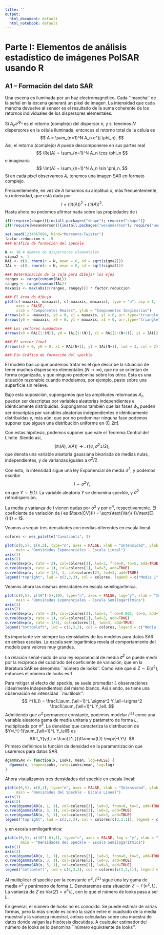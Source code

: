 ```yaml
---
title: ''
output:
  html_document: default
  html_notebook: default
---
```

# Parte I: Elementos de análisis estadístico de imágenes PolSAR usando R

## A1 -- Formación del dato SAR

Una escena es iluminada por un haz electromagnético.
Cada ``mancha'' de la señal en la escena generará un pixel de imagen.
La intensidad que cada mancha devuelve al sensor es el resultado de la suma coherente de los retornos individuales de los dispersores elementales.

Si $A_n e^{j \phi_n}$ es el retorno (complejo) del dispersor $n$, y si tenemos $N$ dispersores en la célula iluminada, entonces el retorno total de la célula es
$$
A = \sum_{n=1}^N A_n e^{j \phi_n}. 
$$
Así, el retorno (complejo) $A$ puede descomponerse en sus partes real
$$
\Re(A) = \sum_{n=1}^N A_n \cos \phi_n
$$
e imaginaria
$$
\Im(A) = \sum_{n=1}^N A_n \sin \phi_n.
$$
Si en cada pixel observamos $A$, tenemos una imagen SAR en formato complejo.

Frecuentemente, en vez de $A$ tomamos su amplitud o, más frecuentemente, su intensidad, que está dada por
$$
I = \big(\Re(A)\big)^2 + \big(\Im(A)\big)^2.
$$
Hasta ahora no podemos afirmar nada sobre las propiedades de $I$.

```r
if(!require(shape)){install.packages("shape"); require("shape")}
if(!require(wesanderson)){install.packages("wesanderson"); require("wesanderson")}

set.seed(1234567890, kind="Mersenne-Twister")
factor.reduccion <- .5
### Gráfico de formación del speckle

N <- 10 # número de dispersores elementales
sigma2 <- 1
RAi <- c(0, rnorm(n = N, mean = 0, sd = sqrt(sigma2)))
IAi <- c(0, rnorm(n = N, mean = 0, sd = sqrt(sigma2)))

### Determinación de la caja para dibujar los ejes
rangex <- range(cumsum(RAi))
rangey <- range(cumsum(IAi))
maxaxis <- max(abs(c(rangex, rangey))) * factor.reduccion

### El área de dibujo
plot(c(-maxaxis, maxaxis), c(-maxaxis, maxaxis), type = "n", asp = 1,
     axes = FALSE,
     xlab = "Componentes Reales", ylab = "Componentes Imaginarias")
Arrows(x0 = -maxaxis, y0 = 0, x1 = maxaxis, y1 = 0, arr.type="triangle")
Arrows(y0 = -maxaxis, x0 = 0, y1 = maxaxis, x1 = 0, arr.type="triangle")

### Los vectores sumándose
Arrows(x0 = RAi[1:(N)], y0 = IAi[1:(N)], x1 = RAi[2:(N+1)], y1 = IAi[2:(N+1)], lwd=.3)

### El vector final
Arrows(x0 = 0, y0 = 0, x1 = RAi[N+1], y1 = IAi[N+1], lwd = 3, col = 2)

### Fin Gráfico de formación del speckle
```

El modelo básico que podemos tratar es el que describe la situación de tener muchos dispersores elementales ($N\to\infty$), que no se orientan de forma organizada, y que ninguno predomina sobre los otros.
Esta es una situación razonable cuando modelamos, por ejemplo, pasto sobre una superficie sin relieve.

Bajo esta suposición, supongamos que las amplitudes retornadas $A_n$ pueden ser descriptas por variables aleatorias independientes e idénticamente distribuídas.
Supongamos también que las fases $\phi_n$ pueden ser descriptas por variables aleatorias independientes e idénticamente distribuídas y, más aún, que por no predominar ninguna fase podemos suponer que siguen una distribución uniforme en $(0,2\pi]$.

Con estas hipótesis, podemos suponer que vale el Teorema Central del Límite.
Siendo así,
$$
\big(\Re(A) , \Im(A)\big) \rightarrow \mathcal N(\mathbb{0}, \sigma^2 \mathbb 1 / 2),
$$
que denota una variable aleatoria gaussiana bivariada de medias nulas, independientes, y de varianzas iguales a $\sigma^2/2$.

Con esto, la intensidad sigue una ley Exponencial de media $\sigma^2$, y podemos escribir
$$
I \sim \sigma^2 Y,
$$
en que $Y\sim E(1)$.
La variable aleatoria $Y$ se denomina speckle, y $\sigma^2$ retrodispersión.

La media y varianza de $I$ vienen dadas por $\sigma^2$ y por $\sigma^4$, respectivamente.
El coeficiente de variación de $I$ es $\text{CV}(I) = \sqrt{\text{Var}(I)}/\text{E}({I}) = 1$.

Veamos a seguir tres densidades con medias diferentes en escala lineal.

```r
colores <- wes_palette("Cavalcanti", 3)

plot(c(0,5), c(0,2), type="n", axes = FALSE, xlab = "Intensidad", ylab = "Densidad Exponencial",
     main = "Densidades Exponenciales - Escala Lineal")
axis(1)
axis(2)
curve(dexp(x, rate = 2), col=colores[3], lwd=3, from=0, to=5, add=TRUE)
curve(dexp(x, rate = 1), col=colores[1], lwd=3, add=TRUE)
curve(dexp(x, rate = 1/3, ), col=colores[2], lwd=3, add=TRUE)
legend("topright", lwd = c(3,3,3), col = colores, legend = c("Media 1", "Media 3", "Media 0.1"))
```

Veamos ahora las mismas densidades en escala semilogarítmica.
```r
plot(c(0,5), c(10^(-5),10), type="n", axes = FALSE, log="y", xlab = "Intensidad", ylab = "Densidad Exponencial",
     main = "Densidades Exponenciales - Escala Semilogarítmica")
axis(1)
axis(2)
curve(dexp(x, rate = 2), col=colores[3], lwd=3, from=0.001, to=5, add=TRUE)
curve(dexp(x, rate = 1), col=colores[1], lwd=3, add=TRUE)
curve(dexp(x, rate = 1/3), col=colores[2], lwd=3, add=TRUE)
legend("bottomleft", lwd = c(3,3,3), col = colores, legend = c("Media 1", "Media 3", "Media 0.1"))
```

Es importante ver siempre las densidades de los modelos para datos SAR en ambas escalas.
La escala semilogarítmica revela el comportamiento del modelo para valores muy grandes.

La relación señal-ruido de una ley exponencial de media $\sigma^2$ se puede medir por la recíproca del cuadrado del coeficiente de variación, que en la literatura SAR se denomina ``número de looks''.
Como vale que si $Z\sim E(\sigma^2)$, entonces el número de looks es $1$.

Para mitigar el efecto del speckle, se suele promediar $L$ observaciones (idealmente independientes) del mismo blanco.
Así siendo, se tiene una observación en intensidad ``multilook'':
$$
I^{(L)} = \frac1L\sum_{\ell=1}^L \sigma^2 Y_\ell=\sigma^2 \frac1L\sum_{\ell=1}^L  Y_\ell.
$$
Admitiendo que $\sigma^2$ permanece constante, podemos modelar $I^{(L)}$ como una variable aleatoria gama de media unitaria y parámetro de forma $L$, multiplicada por $\sigma^2$.
La densidad que caracteriza la distribución de $Y=L^{-1}\sum_{\ell=1}^L  Y_\ell$ es
$$
f_Y(y;L) = \frac{L^L}{\Gamma(L)} \exp\{-LY\}.
$$
Primero definimos la función de densidad en la parametrización que usaremos para datos SAR.

```r
dgammaSAR <- function(x, Looks, mean, log=FALSE) {
  dgamma(x, shape=Looks, rate=Looks/mean, log=log)
}
```

Ahora visualizamos tres densidades del speckle en escala lineal:
```r
plot(c(0,5), c(0,1), type="n", axes = FALSE, xlab = "Intensidad", ylab = "Densidades Gama de Media Unitaria",
     main = "Densidades del Speckle - Escala Lineal")
axis(1)
axis(2)
curve(dgammaSAR(x, 1, 1), col=colores[3], lwd=3, from=0, to=5, add=TRUE)
curve(dgammaSAR(x, 3, 1), col=colores[2], lwd=3, add=TRUE)
curve(dgammaSAR(x, 5, 1), col=colores[1], lwd=3, add=TRUE)
legend("topright", lwd = c(3,3,3), col = colores[c(3,2,1)], legend = c("L = 1", "L = 3", "L = 5"))
```

y en escala semilogarítmica:
``` r
plot(c(0,5), c(10^(-6),1), type="n", axes = FALSE, log = "y", xlab = "Intensidad", ylab = "Densidades Gama de Media Unitaria",
       main = "Densidades del Speckle - Escala Semilogarítmica")
axis(1)
axis(2)
curve(dgammaSAR(x, 1, 1), col=colores[3], lwd=3, from=0, to=5, add=TRUE)
curve(dgammaSAR(x, 3, 1), col=colores[2], lwd=3, add=TRUE)
curve(dgammaSAR(x, 5, 1), col=colores[1], lwd=3, add=TRUE)
legend("bottomleft", lwd = c(3,3,3), col = colores[c(3,2,1)], legend = c("L = 1", "L = 3", "L = 5"))
```

Al multiplicar el speckle por la constante $\sigma^2$, $I^{(L)}$ sigue una ley gama de media $\sigma^2$ y parámetro de forma $L$.
Denotaremos esta situación $Z\sim \Gamma(\sigma^2,L)$.
La varianza de $Z$ es $\text{Var}(Z)=\sigma^4/L$, con lo que el número de looks pasa a ser $L$.

En general, el número de looks no es conocido.
Se puede estimar de varias formas, pero la más simple es como la razón entre el cuadrado de la media muestral y la varianza muestral, ambas calculadas sobre una muestra de datos donde valgan las hipótesis discutidas.
A cualquier estimador del número de looks se lo denomina ``número equivalente de looks''.